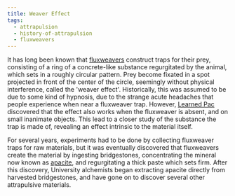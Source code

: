 ```yaml
---
title: Weaver Effect
tags:
  - attrapulsion
  - history-of-attrapulsion
  - fluxweavers
---
```

It has long been known that [fluxweavers](lore:fluxweavers) construct traps for
their prey, consisting of a ring of a concrete-like substance regurgitated by
the animal, which sets in a roughly circular pattern. Prey become fixated in a
spot projected in front of the center of the circle, seemingly without physical
interference, called the 'weaver effect'. Historically, this was assumed to be
due to some kind of hypnosis, due to the strange acute headaches that people
experience when near a fluxweaver trap. However, [Learned Pac](lore:history-of-attrapulsion)
discovered that the effect also works when the fluxweaver is absent, and on
small inanimate objects. This lead to a closer study of the substance the trap
is made of, revealing an effect intrinsic to the material itself.

For several years, experiments had to be done by collecting fluxweaver traps
for raw materials, but it was eventually discovered that fluxweavers create the
material by ingesting bridgestones, concentrating the mineral now known as
[apacite](lore:apacite), and regurgitating a thick paste which sets firm.
After this discovery, University alchemists began extracting apacite directly
from harvested bridgestones, and have gone on to discover several other
attrapulsive materials.

